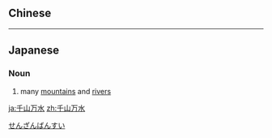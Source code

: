 {{also|千山萬水}}
==Chinese==
{{zh-see|千山萬水}}

----

==Japanese==
{{ja-kanjitab|せん|さん|k2=ざん|r=y|ばん|すい|yomi=o}}

===Noun===
{{ja-noun|せんざんばんすい|kyu=千山萬水}}

# many [[mountain]]s and [[river]]s

[[Category:Yojijukugo|せんざんばんすい]]

[[ja:千山万水]]
[[zh:千山万水]]
